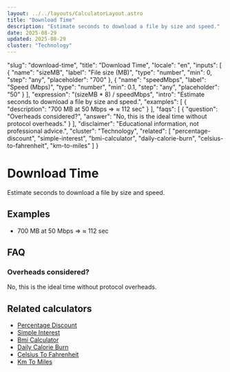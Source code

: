 ```yaml
---
layout: ../../layouts/CalculatorLayout.astro
title: "Download Time"
description: "Estimate seconds to download a file by size and speed."
date: 2025-08-29
updated: 2025-08-29
cluster: "Technology"
---
```


  "slug": "download-time",
  "title": "Download Time",
  "locale": "en",
  "inputs": [
    {
      "name": "sizeMB",
      "label": "File size (MB)",
      "type": "number",
      "min": 0,
      "step": "any",
      "placeholder": "700"
    },
    {
      "name": "speedMbps",
      "label": "Speed (Mbps)",
      "type": "number",
      "min": 0.1,
      "step": "any",
      "placeholder": "50"
    }
  ],
  "expression": "(sizeMB * 8) / speedMbps",
  "intro": "Estimate seconds to download a file by size and speed.",
  "examples": [
    {
      "description": "700 MB at 50 Mbps ⇒ ≈ 112 sec"
    }
  ],
  "faqs": [
    {
      "question": "Overheads considered?",
      "answer": "No, this is the ideal time without protocol overheads."
    }
  ],
  "disclaimer": "Educational information, not professional advice.",
  "cluster": "Technology",
  "related": [
    "percentage-discount",
    "simple-interest",
    "bmi-calculator",
    "daily-calorie-burn",
    "celsius-to-fahrenheit",
    "km-to-miles"
  ]
}

# Download Time

Estimate seconds to download a file by size and speed.

<Calculator schema={schema} />

## Examples

- 700 MB at 50 Mbps ⇒ ≈ 112 sec

## FAQ

### Overheads considered?

No, this is the ideal time without protocol overheads.

## Related calculators

- [Percentage Discount](/calculators/percentage-discount/)
- [Simple Interest](/calculators/simple-interest/)
- [Bmi Calculator](/calculators/bmi-calculator/)
- [Daily Calorie Burn](/calculators/daily-calorie-burn/)
- [Celsius To Fahrenheit](/calculators/celsius-to-fahrenheit/)
- [Km To Miles](/calculators/km-to-miles/)

